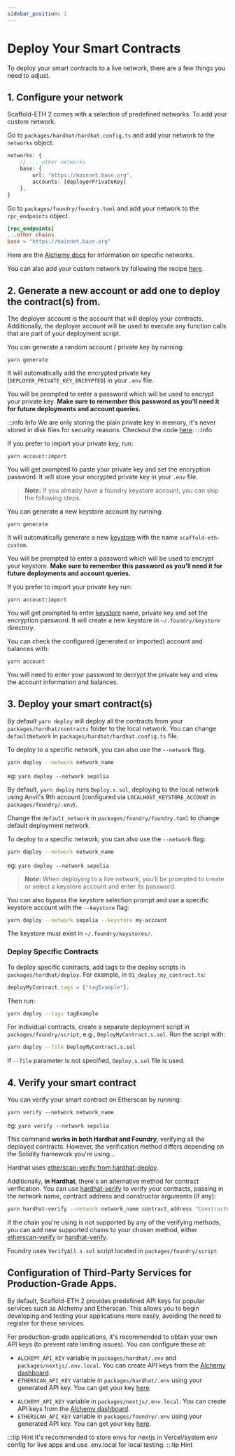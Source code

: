 ```yaml
---
sidebar_position: 1
---
```



# Deploy Your Smart Contracts

To deploy your smart contracts to a live network, there are a few things you need to adjust.

## 1. Configure your network

Scaffold-ETH 2 comes with a selection of predefined networks. To add your custom network:

<Tabs groupId="dev-tool">

<TabItem value="hardhat" label="Hardhat" default>

Go to `packages/hardhat/hardhat.config.ts` and add your network to the `networks` object.

```typescript title="packages/hardhat/hardhat.config.ts"
networks: {
    // ... other networks
    base: {
        url: "https://mainnet.base.org",
        accounts: [deployerPrivateKey]
    },
}
```

</TabItem>

<TabItem value="foundry" label="Foundry">

Go to `packages/foundry/foundry.toml` and add your network to the `rpc_endpoints` object.

```toml title="packages/foundry/foundry.toml"
[rpc_endpoints]
...other chains
base = "https://mainnet.base.org"
```

</TabItem>

</Tabs>

Here are the [Alchemy docs](https://docs.alchemy.com/docs/how-to-add-alchemy-rpc-endpoints-to-metamask) for information on specific networks.

You can also add your custom network by following the recipe [here](/recipes/add-custom-chain).

## 2. Generate a new account or add one to deploy the contract(s) from.

The deployer account is the account that will deploy your contracts. Additionally, the deployer account will be used to execute any function calls that are part of your deployment script.

<Tabs groupId="dev-tool">
<TabItem value="hardhat" label="Hardhat" default>

You can generate a random account / private key by running:

```
yarn generate
```

It will automatically add the encrypted private key (`DEPLOYER_PRIVATE_KEY_ENCRYPTED`) in your `.env` file.

You will be prompted to enter a password which will be used to encrypt your private key. **Make sure to remember this password as you'll need it for future deployments and account queries.**

:::info Info
We are only storing the plain private key in memory, it's never stored in disk files for security reasons. Checkout the code [here](https://github.com/scaffold-eth/create-eth/blob/main/templates/solidity-frameworks/hardhat/packages/hardhat/scripts/generateAccount.ts).
:::info

If you prefer to import your private key, run:

```
yarn account:import
```

You will get prompted to paste your private key and set the encryption password. It will store your encrypted private key in your `.env` file.

</TabItem>
<TabItem value="foundry" label="Foundry">

> **Note:** If you already have a foundry keystore account, you can skip the following steps.

You can generate a new keystore account by running:

```
yarn generate
```

It will automatically generate a new [keystore](https://book.getfoundry.sh/reference/cast/cast-wallet-import) with the name `scaffold-eth-custom`.

You will be prompted to enter a password which will be used to encrypt your keystore. **Make sure to remember this password as you'll need it for future deployments and account queries.**

If you prefer to import your private key run:

```
yarn account:import
```

You will get prompted to enter [keystore](https://book.getfoundry.sh/reference/cast/cast-wallet-import#cast-wallet-import) name, private key and set the encryption password. It will create a new keystore in `~/.foundry/keystore` directory.

</TabItem>
</Tabs>

You can check the configured (generated or imported) account and balances with:

```
yarn account
```

You will need to enter your password to decrypt the private key and view the account information and balances.

## 3. Deploy your smart contract(s)

<Tabs groupId="dev-tool">
<TabItem value="hardhat" label="Hardhat" default>

By default `yarn deploy` will deploy all the contracts from your `packages/hardhat/contracts` folder to the local network. You can change `defaultNetwork` in `packages/hardhat/hardhat.config.ts` file.

To deploy to a specific network, you can also use the `--network` flag.

```sh
yarn deploy --network network_name
```

eg: `yarn deploy --network sepolia`

</TabItem>

<TabItem value="foundry" label="Foundry">

By default, `yarn deploy` runs `Deploy.s.sol`, deploying to the local network using Anvil's 9th account (configured via `LOCALHOST_KEYSTORE_ACCOUNT` in `packages/foundry/.env`).

Change the `default_network` in `packages/foundry/foundry.toml` to change default deployment network.

To deploy to a specific network, you can also use the `--network` flag:

```sh
yarn deploy --network network_name
```

eg: `yarn deploy --network sepolia`

> **Note:** When deploying to a live network, you'll be prompted to create or select a keystore account and enter its password.

You can also bypass the keystore selection prompt and use a specific keystore account with the `--keystore` flag:

```sh
yarn deploy --network sepolia --keystore my-account
```

The keystore must exist in `~/.foundry/keystores/`.

</TabItem>
</Tabs>

### Deploy Specific Contracts

<Tabs groupId="dev-tool">
<TabItem value="hardhat" label="Hardhat" default>

To deploy specific contracts, add tags to the deploy scripts in `packages/hardhat/deploy`. For example, in `01_deploy_my_contract.ts`:

```ts
deployMyContract.tags = ["tagExample"];
```

Then run:

```sh
yarn deploy --tags tagExample
```

</TabItem>

<TabItem value="foundry" label="Foundry">

For individual contracts, create a separate deployment script in `packages/foundry/script`, e.g., `DeployMyContract.s.sol`. Run the script with:

```sh
yarn deploy --file DeployMyContract.s.sol
```

If `--file` parameter is not specified, `Deploy.s.sol` file is used.

</TabItem>
</Tabs>

## 4. Verify your smart contract

You can verify your smart contract on Etherscan by running:

```
yarn verify --network network_name
```

eg: `yarn verify --network sepolia`

This command **works in both Hardhat and Foundry**, verifying all the deployed contracts. However, the verification method differs depending on the Solidity framework you're using...

<Tabs groupId="dev-tool">
<TabItem value="hardhat" label="Hardhat" default>

Hardhat uses [etherscan-verify from hardhat-deploy](https://www.npmjs.com/package/hardhat-deploy#4-hardhat-etherscan-verify).

Additionally, **in Hardhat**, there's an alternative method for contract verification. You can use [hardhat-verify](https://hardhat.org/hardhat-runner/plugins/nomicfoundation-hardhat-verify) to verify your contracts, passing in the network name, contract address and constructor arguments (if any):

```sh
yarn hardhat-verify --network network_name contract_address "Constructor arg 1"`
```

If the chain you're using is not supported by any of the verifying methods, you can add new supported chains to your chosen method, either [etherscan-verify](https://www.npmjs.com/package/hardhat-deploy#options-2) or [hardhat-verify](https://hardhat.org/hardhat-runner/plugins/nomicfoundation-hardhat-verify#adding-support-for-other-networks).

</TabItem>
<TabItem value="foundry" label="Foundry">

Foundry uses `VerifyAll.s.sol` script located in `packages/foundry/script`.

</TabItem>
</Tabs>

## Configuration of Third-Party Services for Production-Grade Apps.

By default, Scaffold-ETH 2 provides predefined API keys for popular services such as Alchemy and Etherscan. This allows you to begin developing and testing your applications more easily, avoiding the need to register for these services.

For production-grade applications, it's recommended to obtain your own API keys (to prevent rate limiting issues). You can configure these at:

<Tabs groupId="dev-tool">
<TabItem value="hardhat" label="Hardhat" default>

- `ALCHEMY_API_KEY` variable in `packages/hardhat/.env` and `packages/nextjs/.env.local`. You can create API keys from the [Alchemy dashboard](https://dashboard.alchemy.com/).
- `ETHERSCAN_API_KEY` variable in `packages/hardhat/.env` using your generated API key. You can get your key [here](https://etherscan.io/myapikey).

</TabItem>
<TabItem value="foundry" label="Foundry">

- `ALCHEMY_API_KEY` variable in `packages/nextjs/.env.local`. You can create API keys from the [Alchemy dashboard](https://dashboard.alchemy.com/).
- `ETHERSCAN_API_KEY` variable in `packages/foundry/.env` using your generated API key. You can get your key [here](https://etherscan.io/myapikey).

</TabItem>
</Tabs>

:::tip Hint
It's recommended to store envs for nextjs in Vercel/system env config for live apps and use .env.local for local testing.
:::tip Hint
